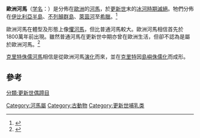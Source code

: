 {{Speciesbox
|image=Museo di paleologia, scheletro di hippopotamus antiquus, recuperato presso figline valdarno.JPG
|image_caption=
|name = 歐洲河馬
|fossil_range = 早至晚[[更新世|更新世]]
|status = fossil
|extinct=是
|taxon= Hippopotamus antiquus
|authority = Desmarest, 1822<ref>Desmarest, A.G., 1822. Mammalogie ou description des espèces de mammifères. Mme Veuve Agasse imprimeur édit., Paris, 2ème part., pp.277-555.</ref>
}}
'''歐洲河馬'''（[[学名|学名]]：''{{lang|la|Hippopotamus antiquus}}''）是分佈在[[歐洲|歐洲]]的[[河馬|河馬]]，於[[更新世|更新世]]末的[[冰河時期|冰河時期]][[滅絕|滅絕]]。牠們分佈在[[伊比利亞半島|伊比利亞半島]]、[[不列顛群島|不列顛群島]]、[[萊茵河|萊茵河]]至[[希臘|希臘]]。<ref name="Neanderthals">{{Cite book en|title=150 Years of Neanderthal Discoveries; Early Europeans - Continuity & Discontinuity|author=von Koenigswald, Wighart and Thomas Litt, TERRA NOSTRA|year=2006/2|publisher=University of Bonn|url=http://www.neandertal.uni-bonn.de/kongress_bonn/terra%20nostra08-3-8-06.pdf|deadurl=yes|archiveurl=https://web.archive.org/web/20070225183257/http://www.neandertal.uni-bonn.de/kongress_bonn/terra%20nostra08-3-8-06.pdf|archivedate=2007-02-25}}</ref>

歐洲河馬在體型及形態上像[[懼河馬|懼河馬]]，但比普通河馬較大。歐洲河馬相信首先於1800萬年前出現。雖然普通河馬在更新世中期亦曾在歐洲生活，但卻不認為是屬於歐洲河馬。<ref name="Taxonomy of Pleistocene">{{Cite journal en|author=Petronio, C. |year=1995 |title=Note on the taxonomy of Pleistocene hippopotamuses |journal=Ibex |volume=3 |pages=53-55 |url=http://www.mountainecology.org/IBEX3/pdf/Art_Capitolo1/note_taxonomy_pleistocene.pdf |deadurl=yes |archiveurl=https://web.archive.org/web/20080912012236/http://www.mountainecology.org/IBEX3/pdf/Art_Capitolo1/note_taxonomy_pleistocene.pdf |archivedate=2008-09-12 }}</ref>

[[克里特侏儒河馬|克里特侏儒河馬]]相信是從歐洲河馬[[演化|演化]]而來，並在[[克里特|克里特]]因[[島嶼侏儒化|島嶼侏儒化]]而成形。

==參考==
{{reflist}}
{{Taxonbar|from=Q616223}}

[[Category:河馬屬|Category:河馬屬]]
[[Category:古動物|Category:古動物]]
[[Category:更新世哺乳类|Category:更新世哺乳类]]
[[分類:更新世偶蹄目|分類:更新世偶蹄目]]